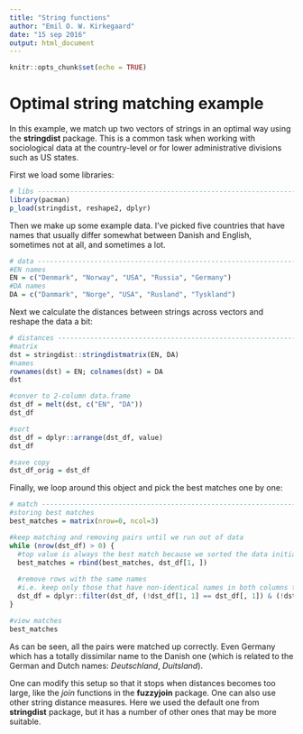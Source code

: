 ```yaml
---
title: "String functions"
author: "Emil O. W. Kirkegaard"
date: "15 sep 2016"
output: html_document
---
```


```r
knitr::opts_chunk$set(echo = TRUE)
```

# Optimal string matching example
In this example, we match up two vectors of strings in an optimal way using the **stringdist** package. This is a common task when working with sociological data at the country-level or for lower administrative divisions such as US states.

First we load some libraries:

```r
# libs --------------------------------------------------------------------
library(pacman)
p_load(stringdist, reshape2, dplyr)
```

Then we make up some example data. I've picked five countries that have names that usually differ somewhat between Danish and English, sometimes not at all, and sometimes a lot.

```r
# data --------------------------------------------------------------------
#EN names
EN = c("Denmark", "Norway", "USA", "Russia", "Germany")
#DA names
DA = c("Danmark", "Norge", "USA", "Rusland", "Tyskland")
```

Next we calculate the distances between strings across vectors and reshape the data a bit:

```r
# distances ----------------------------------------------------------------
#matrix
dst = stringdist::stringdistmatrix(EN, DA)
#names
rownames(dst) = EN; colnames(dst) = DA
dst

#conver to 2-column data.frame
dst_df = melt(dst, c("EN", "DA"))
dst_df

#sort
dst_df = dplyr::arrange(dst_df, value)
dst_df

#save copy
dst_df_orig = dst_df
```

Finally, we loop around this object and pick the best matches one by one:

```r
# match -------------------------------------------------------------------
#storing best matches
best_matches = matrix(nrow=0, ncol=3)

#keep matching and removing pairs until we run out of data
while (nrow(dst_df) > 0) {
  #top value is always the best match because we sorted the data initially
  best_matches = rbind(best_matches, dst_df[1, ])
  
  #remove rows with the same names
  #i.e. keep only those that have non-identical names in both columns to the ones we saved
  dst_df = dplyr::filter(dst_df, (!dst_df[1, 1] == dst_df[, 1]) & (!dst_df[1, 2] == dst_df[, 2]))
}

#view matches
best_matches
```

As can be seen, all the pairs were matched up correctly. Even Germany which has a totally dissimilar name to the Danish one (which is related to the German and Dutch names: *Deutschland*, *Duitsland*).

One can modify this setup so that it stops when distances becomes too large, like the *join* functions in the **fuzzyjoin** package. One can also use other string distance measures. Here we used the default one from **stringdist** package, but it has a number of other ones that may be more suitable.
